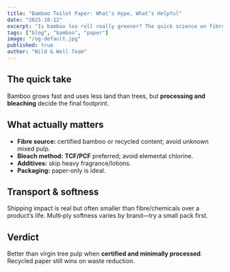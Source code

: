 ```yaml
---
title: "Bamboo Toilet Paper: What’s Hype, What’s Helpful"
date: "2025-10-12"
excerpt: "Is bamboo loo roll really greener? The quick science on fibre, bleaching and transport."
tags: ["blog", "bamboo", "paper"]
image: "/og-default.jpg"
published: true
author: "Wild & Well Team"
---
```


## The quick take
Bamboo grows fast and uses less land than trees, but **processing and bleaching** decide the final footprint.

## What actually matters
- **Fibre source:** certified bamboo or recycled content; avoid unknown mixed pulp.  
- **Bleach method:** **TCF/PCF** preferred; avoid elemental chlorine.  
- **Additives:** skip heavy fragrance/lotions.  
- **Packaging:** paper‑only is ideal.

## Transport & softness
Shipping impact is real but often smaller than fibre/chemicals over a product’s life. Multi‑ply softness varies by brand—try a small pack first.

## Verdict
Better than virgin tree pulp when **certified and minimally processed**. Recycled paper still wins on waste reduction.
